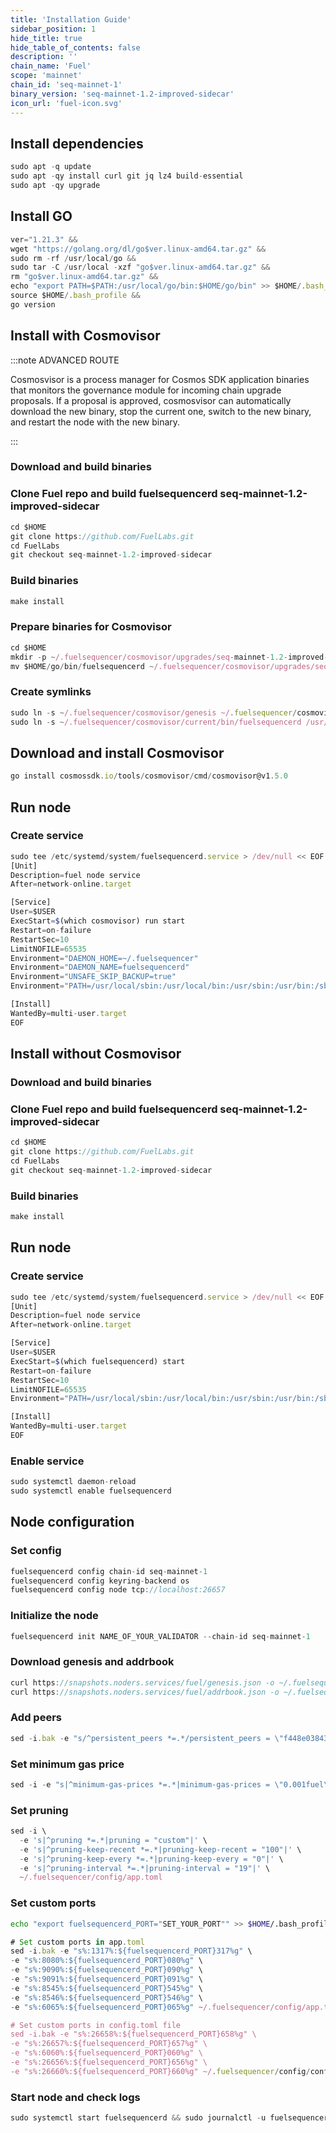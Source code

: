 ```yaml
---
title: 'Installation Guide'
sidebar_position: 1
hide_title: true
hide_table_of_contents: false
description: ''
chain_name: 'Fuel'
scope: 'mainnet'
chain_id: 'seq-mainnet-1'
binary_version: 'seq-mainnet-1.2-improved-sidecar'
icon_url: 'fuel-icon.svg'
---
```



<PageTitle
  iconUrl="img/fuel-icon.svg"
  title="Fuel Installation Guide"
  chainId="seq-mainnet-1"
  version="seq-mainnet-1.2-improved-sidecar"
/>

## Install dependencies

```js
sudo apt -q update
sudo apt -qy install curl git jq lz4 build-essential
sudo apt -qy upgrade
```

## Install GO

```js
ver="1.21.3" &&
wget "https://golang.org/dl/go$ver.linux-amd64.tar.gz" &&
sudo rm -rf /usr/local/go &&
sudo tar -C /usr/local -xzf "go$ver.linux-amd64.tar.gz" &&
rm "go$ver.linux-amd64.tar.gz" &&
echo "export PATH=$PATH:/usr/local/go/bin:$HOME/go/bin" >> $HOME/.bash_profile &&
source $HOME/.bash_profile &&
go version
```

## Install with Cosmovisor

:::note ADVANCED ROUTE

Cosmosvisor is a process manager for Cosmos SDK application binaries that monitors the governance module for incoming chain upgrade proposals. If a proposal is approved, cosmosvisor can automatically download the new binary, stop the current one, switch to the new binary, and restart the node with the new binary.

:::

### Download and build binaries

### Clone Fuel repo and build fuelsequencerd seq-mainnet-1.2-improved-sidecar

```js
cd $HOME
git clone https://github.com/FuelLabs.git
cd FuelLabs
git checkout seq-mainnet-1.2-improved-sidecar
```

### Build binaries

```js
make install
```

### Prepare binaries for Cosmovisor

```js
cd $HOME
mkdir -p ~/.fuelsequencer/cosmovisor/upgrades/seq-mainnet-1.2-improved-sidecar/bin
mv $HOME/go/bin/fuelsequencerd ~/.fuelsequencer/cosmovisor/upgrades/seq-mainnet-1.2-improved-sidecar/bin/
```

### Create symlinks

```js
sudo ln -s ~/.fuelsequencer/cosmovisor/genesis ~/.fuelsequencer/cosmovisor/current -f
sudo ln -s ~/.fuelsequencer/cosmovisor/current/bin/fuelsequencerd /usr/local/bin/fuelsequencerd -f
```

## Download and install Cosmovisor

```js
go install cosmossdk.io/tools/cosmovisor/cmd/cosmovisor@v1.5.0
```

## Run node

### Create service

```js
sudo tee /etc/systemd/system/fuelsequencerd.service > /dev/null << EOF
[Unit]
Description=fuel node service
After=network-online.target

[Service]
User=$USER
ExecStart=$(which cosmovisor) run start
Restart=on-failure
RestartSec=10
LimitNOFILE=65535
Environment="DAEMON_HOME=~/.fuelsequencer"
Environment="DAEMON_NAME=fuelsequencerd"
Environment="UNSAFE_SKIP_BACKUP=true"
Environment="PATH=/usr/local/sbin:/usr/local/bin:/usr/sbin:/usr/bin:/sbin:/bin:/usr/games:/usr/local/games:/snap/bin:~/.fuelsequencer/cosmovisor/current/bin"

[Install]
WantedBy=multi-user.target
EOF
```

## Install without Cosmovisor

### Download and build binaries

### Clone Fuel repo and build fuelsequencerd seq-mainnet-1.2-improved-sidecar

```js
cd $HOME
git clone https://github.com/FuelLabs.git
cd FuelLabs
git checkout seq-mainnet-1.2-improved-sidecar
```

### Build binaries

```js
make install
```

## Run node

### Create service

```js
sudo tee /etc/systemd/system/fuelsequencerd.service > /dev/null << EOF
[Unit]
Description=fuel node service
After=network-online.target

[Service]
User=$USER
ExecStart=$(which fuelsequencerd) start
Restart=on-failure
RestartSec=10
LimitNOFILE=65535
Environment="PATH=/usr/local/sbin:/usr/local/bin:/usr/sbin:/usr/bin:/sbin:/bin:/usr/games:/usr/local/games:/snap/bin"

[Install]
WantedBy=multi-user.target
EOF
```

### Enable service

```js
sudo systemctl daemon-reload
sudo systemctl enable fuelsequencerd
```

## Node configuration

### Set config

```js
fuelsequencerd config chain-id seq-mainnet-1
fuelsequencerd config keyring-backend os
fuelsequencerd config node tcp://localhost:26657
```

### Initialize the node

```js
fuelsequencerd init NAME_OF_YOUR_VALIDATOR --chain-id seq-mainnet-1
```

### Download genesis and addrbook

```js
curl https://snapshots.noders.services/fuel/genesis.json -o ~/.fuelsequencer/config/genesis.json
curl https://snapshots.noders.services/fuel/addrbook.json -o ~/.fuelsequencer/config/addrbook.json
```

### Add peers

```js
sed -i.bak -e "s/^persistent_peers *=.*/persistent_peers = \"f448e03843413c85cc423302e9c07316d4913f04@fuel-rpc.noders.services:38556\"/" ~/.fuelsequencer/config/config.toml
```

### Set minimum gas price

```js
sed -i -e "s|^minimum-gas-prices *=.*|minimum-gas-prices = \"0.001fuel\"|" ~/.fuelsequencer/config/app.toml
```

### Set pruning

```js
sed -i \
  -e 's|^pruning *=.*|pruning = "custom"|' \
  -e 's|^pruning-keep-recent *=.*|pruning-keep-recent = "100"|' \
  -e 's|^pruning-keep-every *=.*|pruning-keep-every = "0"|' \
  -e 's|^pruning-interval *=.*|pruning-interval = "19"|' \
  ~/.fuelsequencer/config/app.toml
```

### Set custom ports

```bash
echo "export fuelsequencerd_PORT="SET_YOUR_PORT"" >> $HOME/.bash_profile
```

```js
# Set custom ports in app.toml
sed -i.bak -e "s%:1317%:${fuelsequencerd_PORT}317%g" \
-e "s%:8080%:${fuelsequencerd_PORT}080%g" \
-e "s%:9090%:${fuelsequencerd_PORT}090%g" \
-e "s%:9091%:${fuelsequencerd_PORT}091%g" \
-e "s%:8545%:${fuelsequencerd_PORT}545%g" \
-e "s%:8546%:${fuelsequencerd_PORT}546%g" \
-e "s%:6065%:${fuelsequencerd_PORT}065%g" ~/.fuelsequencer/config/app.toml

# Set custom ports in config.toml file
sed -i.bak -e "s%:26658%:${fuelsequencerd_PORT}658%g" \
-e "s%:26657%:${fuelsequencerd_PORT}657%g" \
-e "s%:6060%:${fuelsequencerd_PORT}060%g" \
-e "s%:26656%:${fuelsequencerd_PORT}656%g" \
-e "s%:26660%:${fuelsequencerd_PORT}660%g" ~/.fuelsequencer/config/config.toml
```

### Start node and check logs

```js
sudo systemctl start fuelsequencerd && sudo journalctl -u fuelsequencerd -f --no-hostname -o cat
```
